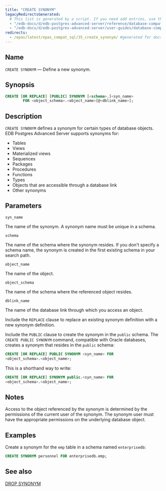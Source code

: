 ```yaml
---
title: "CREATE SYNONYM"
legacyRedirectsGenerated:
  # This list is generated by a script. If you need add entries, use the `legacyRedirects` key.
  - "/edb-docs/d/edb-postgres-advanced-server/reference/database-compatibility-for-oracle-developers-reference-guide/9.6/Database_Compatibility_for_Oracle_Developers_Reference_Guide.1.049.html"
  - "/edb-docs/d/edb-postgres-advanced-server/user-guides/database-compatibility-for-oracle-developers-guide/9.5/Database_Compatibility_for_Oracle_Developers_Guide.1.077.html"
redirects:
  - /epas/latest/epas_compat_sql/35_create_synonym/ #generated for docs/epas/reorg-role-use-case-mode
---
```


<div id="create_synonym" class="registered_link"></div>

## Name

`CREATE SYNONYM` &mdash; Define a new synonym.

## Synopsis

```sql
CREATE [OR REPLACE] [PUBLIC] SYNONYM [<schema>.]<syn_name>
        FOR <object_schema>.<object_name>[@<dblink_name>];
```

## Description

`CREATE SYNONYM` defines a synonym for certain types of database objects. EDB Postgres Advanced Server supports synonyms for:

-   Tables
-   Views
-   Materialized views
-   Sequences
-   Packages
-   Procedures
-   Functions
-   Types
-   Objects that are accessible through a database link
-   Other synonyms

## Parameters

`syn_name`

 The name of the synonym. A synonym name must be unique in a schema.

`schema`

 The name of the schema where the synonym resides. If you don't specify a schema name, the synonym is created in the first existing schema in your search path.

`object_name`

 The name of the object.

`object_schema`

 The name of the schema where the referenced object resides.

`dblink_name`

 The name of the database link through which you access an object.

Include the `REPLACE` clause to replace an existing synonym definition with a new synonym definition.

Include the `PUBLIC` clause to create the synonym in the `public` schema. The `CREATE PUBLIC SYNONYM` command, compatible with Oracle databases, creates a synonym that resides in the `public` schema:

```sql
CREATE [OR REPLACE] PUBLIC SYNONYM <syn_name> FOR
<object_schema>.<object_name>;
```

This is a shorthand way to write:

```sql
CREATE [OR REPLACE] SYNONYM public.<syn_name> FOR
<object_schema>.<object_name>;
```

## Notes

Access to the object referenced by the synonym is determined by the permissions of the current user of the synonym. The synonym user must have the appropriate permissions on the underlying database object.

## Examples

Create a synonym for the `emp` table in a schema named `enterprisedb`:

```sql
CREATE SYNONYM personnel FOR enterprisedb.emp;
```

## See also

[DROP SYNONYM](54_drop_synonym/#drop_synonym)
